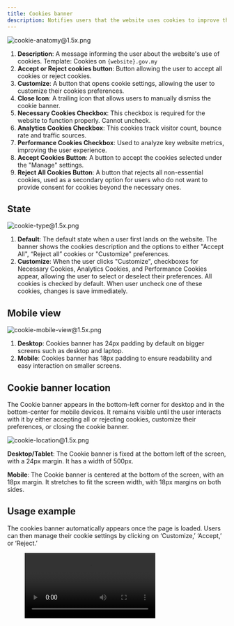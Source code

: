 ```yaml
---
title: Cookies banner
description: Notifies users that the website uses cookies to improve their experience and gives them the option to manage their consent preferences through cookie settings. It typically appears when a user lands on the website for the first time.
---
```



![cookie-anatomy@1.5x.png](/design/cookie-anatomy1.5x.png)

1. **Description**: A message informing the user about the website's use of cookies. Template: Cookies on `{website}.gov.my`
2. **Accept or Reject cookies button**: Button allowing the user to accept all cookies or reject cookies.
3. **Customize**: A button that opens cookie settings, allowing the user to customize their cookies preferences.
4. **Close Icon**: A trailing icon that allows users to manually dismiss the cookie banner.
5. **Necessary Cookies Checkbox**: This checkbox is required for the website to function properly. Cannot uncheck.
6. **Analytics Cookies Checkbox**: This cookies track visitor count, bounce rate and traffic sources.
7. **Performance Cookies Checkbox**: Used to analyze key website metrics, improving the user experience.
8. **Accept Cookies Button**: A button to accept the cookies selected under the "Manage" settings.
9. **Reject All Cookies Button**: A button that rejects all non-essential cookies, used as a secondary option for users who do not want to provide consent for cookies beyond the necessary ones.

## State

![cookie-type@1.5x.png](/design/cookie-type1.5x.png)

1. **Default**: The default state when a user first lands on the website. The banner shows the cookies description and the options to either "Accept All", “Reject all” cookies or "Customize" preferences.
2. **Customize**: When the user clicks "Customize", checkboxes for Necessary Cookies, Analytics Cookies, and Performance Cookies appear, allowing the user to select or deselect their preferences. All cookies is checked by default. When user uncheck one of these cookies, changes is save immediately.

## Mobile view

![cookie-mobile-view@1.5x.png](/design/cookie-mobile-view1.5x.png)

1. **Desktop**: Cookies banner has 24px padding by default on bigger screens such as desktop and laptop.
2. **Mobile**: Cookies banner has 18px padding to ensure readability and easy interaction on smaller screens.

## Cookie banner location

The Cookie banner appears in the bottom-left corner for desktop and in the bottom-center for mobile devices. It remains visible until the user interacts with it by either accepting all or rejecting cookies, customize their preferences, or closing the cookie banner.

![cookie-location@1.5x.png](/design/cookie-location1.5x.png)

**Desktop/Tablet**: The Cookie banner is fixed at the bottom left of the screen, with a 24px margin. It has a width of 500px.

**Mobile**: The Cookie banner is centered at the bottom of the screen, with an 18px margin. It stretches to fit the screen width, with 18px margins on both sides.

## Usage example

The cookies banner automatically appears once the page is loaded. Users can then manage their cookie settings by clicking on ‘Customize,’ ‘Accept,’ or ‘Reject.’

<figure>
  <video controls="true" allowfullscreen="true">
    <source src={s3("/design/cookie-demo.mov")} type="video/mp4" />
  </video>
</figure>

